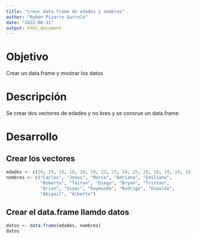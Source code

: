 ```yaml
---
title: "crear data frame de edades y nombres"
author: "Rubén Pizarro Gurrola"
date: "2022-08-31"
output: html_document
---
```


# Objetivo

Crear un data.frame y mostrar los datos

# Descripción

Se crear dos vectores de edades y no bres y se consrue un data.frame

# Desarrollo

## Crear los vectores

```r
edades <- c(20, 19, 18, 18, 20, 19, 22, 23, 24, 25, 20, 18, 19, 18, 18, 18, 19)
nombres <- c("Carlos", "Jesus", "Marco", "Adriana", "Emiliano",
             "Roberto", "Tairon", "Diego", "Bryan", "Tristan", 
             "Arian", "Isaac", "Raymundo", "Rodrigo", "Oswaldo", 
             "Abigail", "Alberto")
```

## Crear el data.frame llamdo datos

```r
datos <- data.frame(edades, nombres)
datos
```
